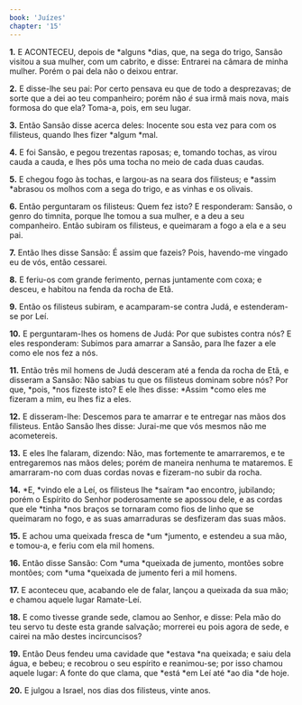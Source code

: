 ```yaml
---
book: 'Juízes'
chapter: '15'
---
```


**1.** E ACONTECEU, depois de *alguns *dias, que, na sega do trigo, Sansão visitou a sua mulher, com um cabrito, e disse: Entrarei na câmara de minha mulher. Porém o pai dela não o deixou entrar.

**2.** E disse-lhe seu pai: Por certo pensava eu que de todo a desprezavas; de sorte que a dei ao teu companheiro; porém não *é* sua irmã mais nova, mais formosa do que ela? Toma-a, pois, em seu lugar.

**3.** Então Sansão disse acerca deles: Inocente sou esta vez para com os filisteus, quando lhes fizer *algum *mal.

**4.** E foi Sansão, e pegou trezentas raposas; e, tomando tochas, as virou cauda a cauda, e lhes pôs uma tocha no meio de cada duas caudas.

**5.** E chegou fogo às tochas, e largou-as na seara dos filisteus; e *assim *abrasou os molhos com a sega do trigo, e as vinhas e os olivais.

**6.** Então perguntaram os filisteus: Quem fez isto? E responderam: Sansão, o genro do timnita, porque lhe tomou a sua mulher, e a deu a seu companheiro. Então subiram os filisteus, e queimaram a fogo a ela e a seu pai.

**7.** Então lhes disse Sansão: É assim que fazeis? Pois, havendo-me vingado eu de vós, então cessarei.

**8.** E feriu-os com grande ferimento, pernas juntamente com coxa; e desceu, e habitou na fenda da rocha de Etã.

**9.** Então os filisteus subiram, e acamparam-se contra Judá, e estenderam-se por Leí.

**10.** E perguntaram-lhes os homens de Judá: Por que subistes contra nós? E eles responderam: Subimos para amarrar a Sansão, para lhe fazer a ele como ele nos fez a nós.

**11.** Então três mil homens de Judá desceram até a fenda da rocha de Etã, e disseram a Sansão: Não sabias tu que os filisteus dominam sobre nós? Por que, *pois, *nos fizeste isto? E ele lhes disse: *Assim *como eles me fizeram a mim, eu lhes fiz a eles.

**12.** E disseram-lhe: Descemos para te amarrar e te entregar nas mãos dos filisteus. Então Sansão lhes disse: Jurai-me que vós mesmos não me acometereis.

**13.** E eles lhe falaram, dizendo: Não, mas fortemente te amarraremos, e te entregaremos nas mãos deles; porém de maneira nenhuma te mataremos. E amarraram-no com duas cordas novas e fizeram-no subir da rocha.

**14.** *E, *vindo ele a Leí, os filisteus lhe *saíram *ao encontro, jubilando; porém o Espírito do Senhor poderosamente se apossou dele, e as cordas que ele *tinha *nos braços se tornaram como fios de linho que se queimaram no fogo, e as suas amarraduras se desfizeram das suas mãos.

**15.** E achou uma queixada fresca de *um *jumento, e estendeu a sua mão, e tomou-a, e feriu com ela mil homens.

**16.** Então disse Sansão: Com *uma *queixada de jumento, montões sobre montões; com *uma *queixada de jumento feri a mil homens.

**17.** E aconteceu que, acabando ele de falar, lançou a queixada da sua mão; e chamou aquele lugar Ramate-Leí.

**18.** E como tivesse grande sede, clamou ao Senhor, e disse: Pela mão do teu servo tu deste esta grande salvação; morrerei eu pois agora de sede, e cairei na mão destes incircuncisos?

**19.** Então Deus fendeu uma cavidade que *estava *na queixada; e saiu dela água, e bebeu; e recobrou o seu espírito e reanimou-se; por isso chamou aquele lugar: A fonte do que clama, que *está *em Leí até *ao dia *de hoje.

**20.** E julgou a Israel, nos dias dos filisteus, vinte anos.